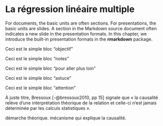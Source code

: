 # La régression linéaire multiple {#chapitre4}

For documents, the basic units are often sections. For presentations, the basic units are slides. A section in the Markdown source document often indicates a new slide in the presentation formats. In this chapter, we introduce the built-in presentation formats in the **rmarkdown** package.

::: {.bloc_objectif .bloc_objectif_png data-latex="{blocs/objectif}"}
Ceci est le simple bloc "objectif"
:::

::: {.bloc_notes .bloc_notes_png data-latex="{blocs/notes}"}
Ceci est le simple bloc "notes"
:::

::: {.bloc_aller_loin .bloc_aller_loin_png data-latex="{blocs/aller_loin}"}
Ceci est le simple bloc "pour aller plus loin"
:::

::: {.bloc_astuce .bloc_astuce_png data-latex="{blocs/astuce}"}
Ceci est le simple bloc "astuce"
:::

::: {.bloc_attention .bloc_attention_png data-latex="{blocs/attention}"}
Ceci est le simple bloc "attention"
:::


À juste titre, Bressoux [-@bressoux2010, pp 15] signale que « la causalité relève d'une interprétation théorique de la relation et celle-ci n'est jamais déterminée par les calculs statistiques ».

démarche théorique.
mécanisme qui explique la causalité.
